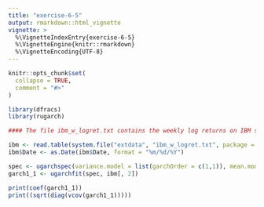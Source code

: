 ```yaml
---
title: "exercise-6-5"
output: rmarkdown::html_vignette
vignette: >
  %\VignetteIndexEntry{exercise-6-5}
  %\VignetteEngine{knitr::rmarkdown}
  %\VignetteEncoding{UTF-8}
---
```


```r
knitr::opts_chunk$set(
  collapse = TRUE,
  comment = "#>"
)
```

```r
library(dfracs)
library(rugarch)
```

```r
#### The file ibm_w_logret.txt contains the weekly log returns on IBM stock from the week of January 2, 1962 to the week of June 18, 2007. Build a GARCH(1, 1) model with standardized Student-t innovations with v degrees of freedom for the time series, with v also treated as an unknown parameter. Give standard errors of the parameter estimates.

ibm <- read.table(system.file("extdata", "ibm_w_logret.txt", package = "dfracs"), header = TRUE)
ibm$Date <- as.Date(ibm$Date, format = "%m/%d/%Y")

spec <- ugarchspec(variance.model = list(garchOrder = c(1,1)), mean.model = list(armaOrder = c(0,0)), distribution.model = "std")
garch1_1 <- ugarchfit(spec, ibm[, 2])

print(coef(garch1_1))
print((sqrt(diag(vcov(garch1_1)))))
```


